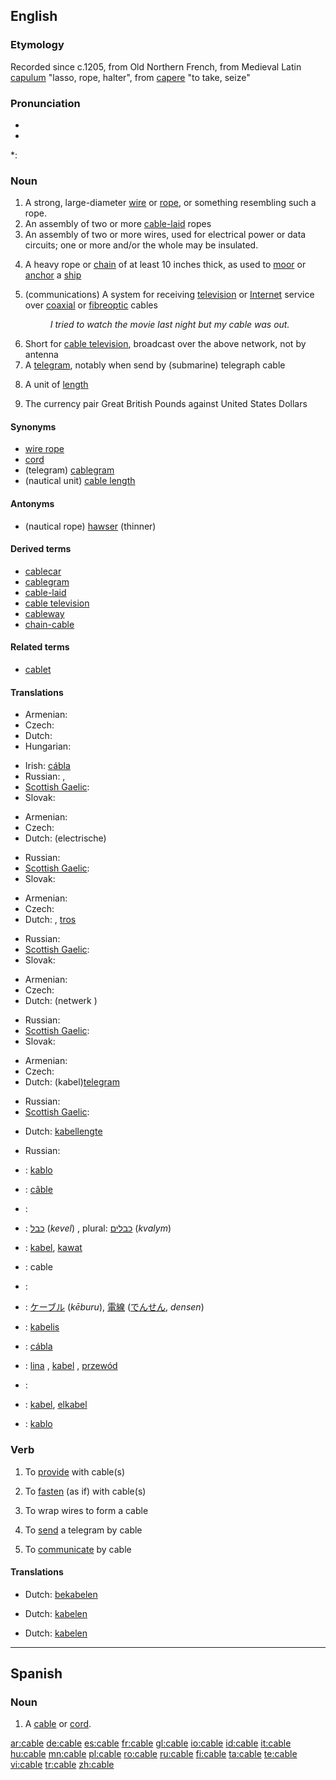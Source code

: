 {{also|câble}}
==English==

===Etymology===
Recorded since c.1205, from Old Northern French, from Medieval Latin [[capulum]] "lasso, rope, halter", from {{etyl|la}} [[capere]] "to take, seize"

===Pronunciation===
{{wikipedia}}
* {{IPA|/keɪbl/}}
* {{audio|en-us-cable.ogg|Audio (US)}}

*: {{rhymes|eɪbəl}}

===Noun===
{{en-noun}}

# A strong, large-diameter [[wire]] or [[rope]], or something resembling such a rope.
# An assembly of two or more [[cable-laid]] ropes
# An assembly of two or more wires, used for electrical power or data circuits; one or more and/or the whole may be insulated.
# {{nautical}} A heavy rope or [[chain]] of at least 10 inches thick, as used to [[moor]] or [[anchor]] a [[ship]]
# (communications) A system for receiving [[television]] or [[Internet]] service over [[coaxial]] or [[fibreoptic]] cables
#: ''I tried to watch the movie last night but my cable was out.''
# Short for [[cable television]], broadcast over the above network, not by antenna
# A [[telegram]], notably when send by (submarine) telegraph cable 
# {{nautical}} A unit of [[length]]
# {{finance}} The currency pair Great British Pounds against United States Dollars

====Synonyms====
* [[wire rope]]
* [[cord]]
* (telegram) [[cablegram]]
* (nautical unit) [[cable length]]

====Antonyms====
* (nautical rope) [[hawser]] (thinner)

====Derived terms====
* [[cablecar]]
* [[cablegram]]
* [[cable-laid]]
* [[cable television]]
* [[cableway]]
* [[chain-cable]]

====Related terms====
* [[cablet]]

====Translations====
{{trans-top|large wire, rope}}
* Armenian: {{t-|hy|ճոպան|tr=''č̣opan''|sc=Armn|xs=Armenian}}
* Czech: {{t-|cs|lano|n}}
* Dutch: {{t+|nl|kabel|m}}
* Hungarian: {{t+|hu|kábel}}
{{trans-mid}}
* Irish: [[cábla]] {{m}}
* Russian: {{t|ru|трос|m|tr=tros|sc=Cyrl}}, {{t|ru|канат|m|tr=kanát|sc=Cyrl}}
* [[Scottish Gaelic]]: {{t-|gd|càball|m}}
* Slovak: {{t-|sk|lano|n}}
{{trans-bottom}}

{{trans-top|assembly of wires for electricity}}
* Armenian: {{t-|hy|մալուխ|tr=''malux''|sc=Armn|xs=Armenian}}
* Czech: {{t-|cs|kabel|m}}
* Dutch: (electrische) {{t+|nl|kabel|m}}
{{trans-mid}}
* Russian: {{t|ru|кабель|m|tr=''káb'el'''|sc=Cyrl}}
* [[Scottish Gaelic]]: {{t-|gd|càball|m}}
* Slovak: {{t-|sk|kabel|m}}
{{trans-bottom}}

{{trans-top|heavy rope or chain as used for mooring}}
* Armenian: {{t-|hy|ճոպան|tr=''č̣opan''|sc=Armn|xs=Armenian}}
* Czech: {{t-|cs|lano|n}}
* Dutch: {{t+|nl|kabel|m}}, [[tros]]
{{trans-mid}}
* Russian: {{t|ru|канат|m|tr=''kanát''|sc=Cyrl}}
* [[Scottish Gaelic]]: {{t-|gd|càball|m}}
* Slovak: {{t-|sk|lano|n}}
{{trans-bottom}}

{{trans-top|communications system with coaxial or fiber optic}}
* Armenian: {{t-|hy|կաբելային|tr=''kabelayin''|sc=Armn|xs=Armenian}}
* Czech: {{t-|cs|kabel|m}}
* Dutch: {{t+|nl|kabel|m}}(netwerk {{n}})
{{trans-mid}}
* Russian: {{t|ru|кабель|m|tr=''káb'el'''|sc=Cyrl}}
* [[Scottish Gaelic]]: {{t-|gd|càball|m}}
* Slovak: {{t-|sk|kabel|m}}
{{trans-bottom}}

{{trans-see|tv broadcast over such network|cable tv}}
{{trans-bottom}}

{{trans-top|telegram}}
* Armenian: {{t-|hy|հեռագիր|tr=''heṙagir''|sc=Armn|xs=Armenian}}
* Czech: {{t-|cs|telegram|m}}
* Dutch: (kabel)[[telegram]] {{n}}
{{trans-mid}}
* Russian: {{t+|ru|телеграмма|f|tr=''t'el'egrámma''|sc=Cyrl}}
* [[Scottish Gaelic]]: {{t-|gd|teileagram|m}}
{{trans-bottom}}

{{trans-top|nautical unit of length}}
* Dutch: [[kabellengte]] 
{{trans-mid}}
* Russian: {{t|ru|кабельтов|m|tr=''káb'el'tov''|sc=Cyrl}}
{{trans-bottom}}

{{trans-top|currency pair}}
{{trans-mid}}
{{trans-bottom}}

{{checktrans-top}}
* {{ttbc|Esperanto}}: [[kablo]]
* {{ttbc|French}}: [[câble]] {{m}}
* {{ttbc|German}}: {{t+|de|Kabel|n}}
* {{ttbc|Hebrew}}: [[כבל]] (''kevel'') {{m}}, plural: [[כבלים]] (''kvalym'') {{m}}
* {{ttbc|Indonesian}}: [[kabel]], [[kawat]]
* {{ttbc|Interlingua}}: cable
* {{ttbc|Italian}}: {{t+|it|cavo|m}}
{{checktrans-mid}}
* {{ttbc|Japanese}}: [[ケーブル]] (''kēburu''), [[電線]] ([[でんせん]], ''densen'')
* {{ttbc|Latvian}}: [[kabelis]] {{m}}
* {{ttbc|Manx}}: [[cábla]]
* {{ttbc|Polish}}: [[lina]] {{f}}, [[kabel]] {{m}}, [[przewód]] {{m}} 
* {{ttbc|Spanish}}: {{t+|es|cable}}
* {{ttbc|Swedish}}: [[kabel]], [[elkabel]] 
* {{ttbc|Turkish}}: [[kablo]]
{{checktrans-bottom}}

===Verb===
{{en-verb|cabl|es}}

# {{transitive}} To [[provide]] with cable(s)
# {{transitive}} To [[fasten]] (as if) with cable(s)
# {{transitive}} To wrap wires to form a cable
# {{transitive}} To [[send]] a telegram by cable
# {{intransitive}} To [[communicate]] by cable

====Translations====
{{trans-top|provide with cable(s)}}
* Dutch: [[bekabelen]]
{{trans-mid}}
{{trans-bottom}}

{{trans-top|fasten (as if) with cable(s)}}
* Dutch: [[kabelen]]
{{trans-mid}}
{{trans-bottom}}

{{trans-top|communicate by cable(s)}}
* Dutch: [[kabelen]]
{{trans-mid}}
{{trans-bottom}}

----

==Spanish==

===Noun===
{{es-noun-m}}

# A [[cable#English|cable]] or [[cord]].

[[ar:cable]]
[[de:cable]]
[[es:cable]]
[[fr:cable]]
[[gl:cable]]
[[io:cable]]
[[id:cable]]
[[it:cable]]
[[hu:cable]]
[[mn:cable]]
[[pl:cable]]
[[ro:cable]]
[[ru:cable]]
[[fi:cable]]
[[ta:cable]]
[[te:cable]]
[[vi:cable]]
[[tr:cable]]
[[zh:cable]]